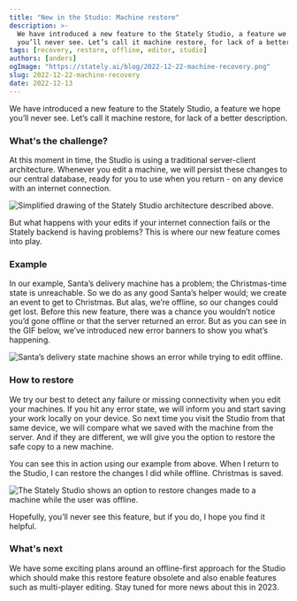 ```yaml
---
title: "New in the Studio: Machine restore"
description: >-
  We have introduced a new feature to the Stately Studio, a feature we hope
  you’ll never see. Let’s call it machine restore, for lack of a better description.
tags: [recovery, restore, offline, editor, studio]
authors: [anders]
ogImage: "https://stately.ai/blog/2022-12-22-machine-recovery.png"
slug: 2022-12-22-machine-recovery
date: 2022-12-13
---
```


We have introduced a new feature to the Stately Studio, a feature we hope you’ll never see. Let’s call it machine restore, for lack of a better description.

### What's the challenge?

At this moment in time, the Studio is using a traditional server-client architecture. Whenever you edit a machine, we will persist these changes to our central database, ready for you to use when you return - on any device with an internet connection.

![Simplified drawing of the Stately Studio architecture described above.](studio_architecture_challenges.png)

But what happens with your edits if your internet connection fails or the Stately backend is having problems? This is where our new feature comes into play.

### Example

In our example, Santa’s delivery machine has a problem; the Christmas-time state is unreachable. So we do as any good Santa’s helper would; we create an event to get to Christmas. But alas, we’re offline, so our changes could get lost. Before this new feature, there was a chance you wouldn’t notice you’d gone offline or that the server returned an error. But as you can see in the GIF below, we’ve introduced new error banners to show you what’s happening.

![Santa’s delivery state machine shows an error while trying to edit offline.](recovery_offline_error.gif)

### How to restore

We try our best to detect any failure or missing connectivity when you edit your machines. If you hit any error state, we will inform you and start saving your work locally on your device. So next time you visit the Studio from that same device, we will compare what we saved with the machine from the server. And if they are different, we will give you the option to restore the safe copy to a new machine.

You can see this in action using our example from above. When I return to the Studio, I can restore the changes I did while offline. Christmas is saved.

![The Stately Studio shows an option to restore changes made to a machine while the user was offline.](recovery_restore_machine.gif)

Hopefully, you’ll never see this feature, but if you do, I hope you find it helpful.

### What's next

We have some exciting plans around an offline-first approach for the Studio which should make this restore feature obsolete and also enable features such as multi-player editing. Stay tuned for more news about this in 2023.
